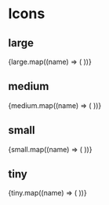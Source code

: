 

# Icons

## large

<Canvas of={IconStories.Large} sourceState="shown" />

<IconGallery>
  {large.map((name) => (
    <IconItem key={name} name={name}>
      <IconExample size="large" name={name} />
    </IconItem>
  ))}
</IconGallery>

## medium

<Canvas of={IconStories.Medium} sourceState="shown" />

<IconGallery>
  {medium.map((name) => (
    <IconItem key={name} name={name}>
      <IconExample size="medium" name={name} />
    </IconItem>
  ))}
</IconGallery>

## small

<Canvas of={IconStories.Small} sourceState="shown" />

<IconGallery>
  {small.map((name) => (
    <IconItem key={name} name={name}>
      <IconExample size="small" name={name} />
    </IconItem>
  ))}
</IconGallery>

## tiny

<Canvas of={IconStories.Tiny} sourceState="shown" />

<IconGallery>
  {tiny.map((name) => (
    <IconItem key={name} name={name}>
      <IconExample size="tiny" name={name} />
    </IconItem>
  ))}
</IconGallery>

